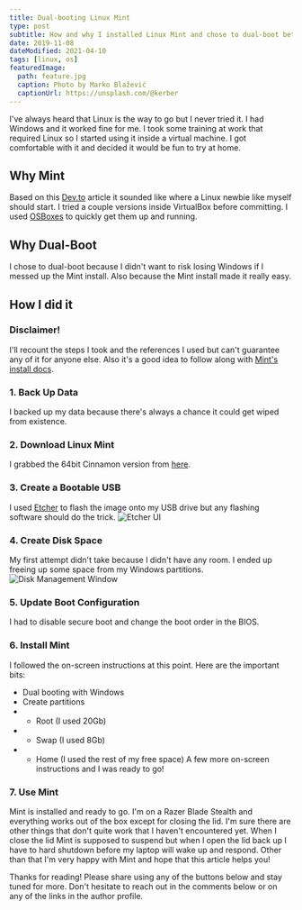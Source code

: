 ```yaml
---
title: Dual-booting Linux Mint
type: post
subtitle: How and why I installed Linux Mint and chose to dual-boot between it and Windows
date: 2019-11-08
dateModified: 2021-04-10
tags: [linux, os]
featuredImage:
  path: feature.jpg
  caption: Photo by Marko Blažević
  captionUrl: https://unsplash.com/@kerber
---
```


I've always heard that Linux is the way to go but I never tried it. I had Windows and it worked fine for me. I took some training at work that required Linux so I started using it inside a virtual machine. I got comfortable with it and decided it would be fun to try at home.

## Why Mint

Based on this [Dev.to](https://dev.to/pluralsight/which-distribution-of-linux-should-i-use-51g7) article it sounded like where a Linux newbie like myself should start. I tried a couple versions inside VirtualBox before committing. I used [OSBoxes](https://www.osboxes.org/) to quickly get them up and running.

## Why Dual-Boot

I chose to dual-boot because I didn't want to risk losing Windows if I messed up the Mint install. Also because the Mint install made it really easy.

## How I did it

### Disclaimer!

I'll recount the steps I took and the references I used but can't guarantee any of it for anyone else.
Also it's a good idea to follow along with [Mint's install docs](https://www.linuxmint.com/documentation.php).

### 1. Back Up Data

I backed up my data because there's always a chance it could get wiped from existence.

### 2. Download Linux Mint

I grabbed the 64bit Cinnamon version from [here](https://linuxmint.com/download.php).

### 3. Create a Bootable USB

I used [Etcher](https://www.balena.io/etcher/) to flash the image onto my USB drive but any flashing software should do the trick.
![Etcher UI](etcher.png)

### 4. Create Disk Space

My first attempt didn't take because I didn't have any room. I ended up freeing up some space from my Windows partitions.
![Disk Management Window](disk.png)

### 5. Update Boot Configuration

I had to disable secure boot and change the boot order in the BIOS.

### 6. Install Mint

I followed the on-screen instructions at this point. Here are the important bits:

- Dual booting with Windows
- Create partitions
- - Root (I used 20Gb)
- - Swap (I used 8Gb)
- - Home (I used the rest of my free space)
    A few more on-screen instructions and I was ready to go!

### 7. Use Mint

Mint is installed and ready to go. I'm on a Razer Blade Stealth and everything works out of the box except for closing the lid. I'm sure there are other things that don't quite work that I haven't encountered yet. When I close the lid Mint is supposed to suspend but when I open the lid back up I have to hard shutdown before my laptop will wake up and respond.
Other than that I'm very happy with Mint and hope that this article helps you!

Thanks for reading! Please share using any of the buttons below and stay tuned for more. Don't hesitate to reach out in the comments below or on any of the links in the author profile.
